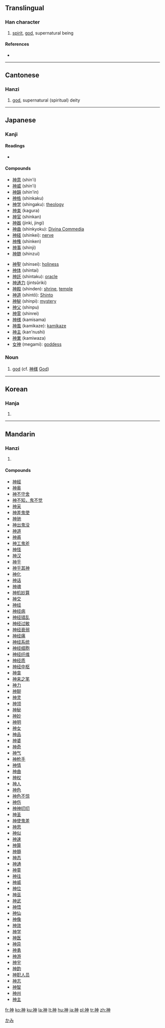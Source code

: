 {{see|神}}<!-- may be replaced by zh-forms -->
==Translingual==

===Han character===
{{Han char|rn=113|rad=示|as=05|sn=10|four=3520<sub>6</sub>|canj=戈火中田中 (IFLWL)}}

# [[spirit]], [[god]], supernatural being

====References====
* {{Han ref|kx=0842.030|dkj=24673|dj=1261.020|hdz=42392.010|uh=795E|ud=31070|bh=AFAB|bd=44971}}

----

==Cantonese==

===Hanzi===
{{yue-hanzi|jyut=|y=san4}}

# [[god]], supernatural (spiritual) deity

----

==Japanese==

===Kanji===
{{ja-kanji|grade=3|rs=示05}}

====Readings====
* {{ja-readings|on=[[しん]] (shin), [[じん]] (jin)|kun=[[かみ]] (kami), [[こう]] (kou), [[たましい]] (tamashii)}}

====Compounds====
{{top2}}
* [[神意]] (shin'i)
* [[神威]] (shin'i)
* [[神韻]] (shin'in)
* [[神格]] (shinkaku)
* [[神学]] (shingaku): [[theology]]
* [[神楽]] (kagura)
* [[神官]] (shinkan)
* [[神器]] (jinki, jingi)
* [[神曲]] (shinkyoku): [[Divina Commedia]]
* [[神経]] (shinkei): [[nerve]]
* [[神権]] (shinken)
* [[神事]] (shinji)
* [[神髄]] (shinzui)
{{mid2}}
* [[神聖]] (shinsei): [[holiness]]
* [[神体]] (shintai)
* [[神託]] (shintaku): [[oracle]]
* [[神通力]] (jintsûriki)
* [[神殿]] (shinden): [[shrine]], [[temple]]
* [[神道]] (shintô): [[Shinto]]
* [[神秘]] (shinpi): [[mystery]]
* [[神父]] (shinpu)
* [[神霊]] (shinrei)
* [[神様]] (kamisama)
* [[神風]] (kamikaze): [[kamikaze]]
* [[神主]] (kan'nushi)
* [[神業]] (kamiwaza)
* [[女神]] (megami): [[goddess]]
{{bottom}}

===Noun===
{{ja-noun|k|hira=かみ|rom=kami|hidx=かみ}}

# [[god]] (cf. [[神様]] [[God]])

[[Category:ja:God|かみ]]

----

==Korean==

===Hanja===
{{ko-hanja|hangeul=[[신]]|eumhun=|rv=sin|mr=sin|y=sin}}

# {{defn|Korean}}

----

==Mandarin==

===Hanzi===
{{cmn-hanzi|pin=[[shēn]] ([[shen1]]), [[shén]] ([[shen2]])|wg=shen<sup>1</sup>, shen<sup>2</sup>}}

# {{defn|Mandarin}}

====Compounds====
* [[神經]]
* [[神奥]]
* [[神不守舍]]
* [[神不知，鬼不觉]]
* [[神采]]
* [[神差鬼使]]
* [[神驰]]
* [[神出鬼没]]
* [[神道]]
* [[神甫]]
* [[神工鬼斧]]
* [[神怪]]
* [[神汉]]
* [[神乎]]
* [[神乎其神]]
* [[神化]]
* [[神话]]
* [[神魂]]
* [[神机妙算]]
* [[神交]]
* [[神经]]
* [[神经病]]
* [[神经错乱]]
* [[神经过敏]]
* [[神经衰弱]]
* [[神经痛]]
* [[神经系统]]
* [[神经细胞]]
* [[神经纤维]]
* [[神经质]]
* [[神经中枢]]
* [[神龛]]
* [[神来之笔]]
* [[神力]]
* [[神聊]]
* [[神灵]]
* [[神领]]
* [[神秘]]
* [[神妙]]
* [[神明]]
* [[神女]]
* [[神品]]
* [[神婆]]
* [[神奇]]
* [[神气]]
* [[神枪手]]
* [[神情]]
* [[神曲]]
* [[神权]]
* [[神人]]
* [[神色]]
* [[神色不惊]]
* [[神伤]]
* [[神神叨叨]]
* [[神圣]]
* [[神使鬼差]]
* [[神思]]
* [[神似]]
* [[神速]]
* [[神算]]
* [[神髓]]
* [[神态]]
* [[神通]]
* [[神童]]
* [[神往]]
* [[神威]]
* [[神位]]
* [[神巫]]
* [[神武]]
* [[神悟]]
* [[神仙]]
* [[神像]]
* [[神效]]
* [[神学]]
* [[神医]]
* [[神异]]
* [[神勇]]
* [[神游]]
* [[神宇]]
* [[神韵]]
* [[神职人员]]
* [[神志]]
* [[神智]]
* [[神州]]
* [[神主]]

[[fr:神]]
[[ko:神]]
[[ku:神]]
[[la:神]]
[[lt:神]]
[[hu:神]]
[[ja:神]]
[[pl:神]]
[[tr:神]]
[[zh:神]]